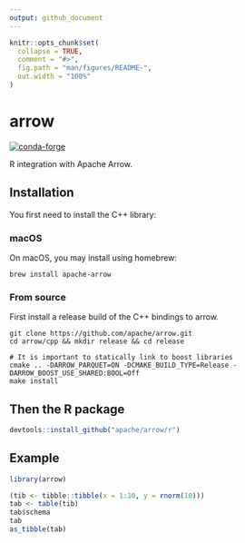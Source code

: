 ```yaml
---
output: github_document
---
```


<!-- README.md is generated from README.Rmd. Please edit that file -->

```r
knitr::opts_chunk$set(
  collapse = TRUE,
  comment = "#>",
  fig.path = "man/figures/README-",
  out.width = "100%"
)
```
# arrow

[![conda-forge](https://img.shields.io/conda/vn/conda-forge/r-arrow.svg)](https://anaconda.org/conda-forge/r-arrow)

R integration with Apache Arrow.

## Installation 

You first need to install the C++ library:

### macOS 

On macOS, you may install using homebrew: 

```
brew install apache-arrow
```

### From source

First install a release build of the C++ bindings to arrow.

```shell
git clone https://github.com/apache/arrow.git
cd arrow/cpp && mkdir release && cd release

# It is important to statically link to boost libraries
cmake .. -DARROW_PARQUET=ON -DCMAKE_BUILD_TYPE=Release -DARROW_BOOST_USE_SHARED:BOOL=Off
make install
```

## Then the R package

```r
devtools::install_github("apache/arrow/r")
```

## Example

```r
library(arrow)

(tib <- tibble::tibble(x = 1:10, y = rnorm(10)))
tab <- table(tib)
tab$schema
tab
as_tibble(tab)
```

